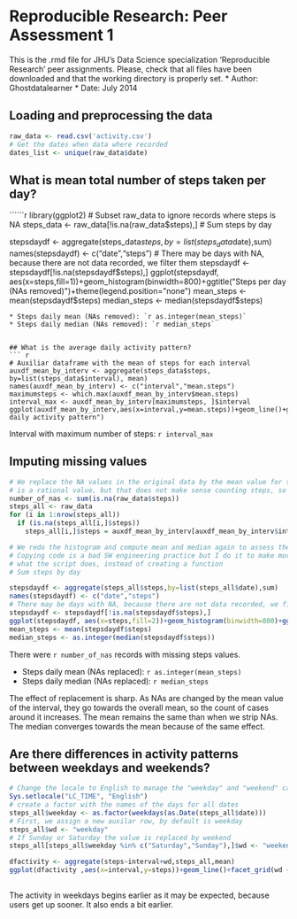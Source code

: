 # Reproducible Research: Peer Assessment 1

This is the .rmd file for JHU's Data Science specialization 'Reproducible Research' peer assignments. Please, check that all files have been downloaded and that the working directory is properly set.
* Author: Ghostdatalearner
* Date: July 2014

## Loading and preprocessing the data


```r
raw_data <- read.csv('activity.csv')
# Get the dates when data where recorded
dates_list <- unique(raw_data$date)
```


## What is mean total number of steps taken per day?
``````r
library(ggplot2)
# Subset raw_data to ignore records where steps is NA
steps_data <- raw_data[!is.na(raw_data$steps),]
# Sum steps by day

stepsdaydf <- aggregate(steps_data$steps,by=list(steps_data$date),sum)
names(stepsdaydf) <- c("date","steps")
# There may be days with NA, because there are not data recorded, we filter them
stepsdaydf <- stepsdaydf[!is.na(stepsdaydf$steps),]
ggplot(stepsdaydf, aes(x=steps,fill=1))+geom_histogram(binwidth=800)+ggtitle("Steps per day (NAs removed)")+theme(legend.position="none")
mean_steps <- mean(stepsdaydf$steps)
median_steps <- median(stepsdaydf$steps)
```
* Steps daily mean (NAs removed): `r as.integer(mean_steps)`
* Steps daily median (NAs removed): `r median_steps`


## What is the average daily activity pattern?
``` r
# Auxiliar dataframe with the mean of steps for each interval
auxdf_mean_by_interv <- aggregate(steps_data$steps, by=list(steps_data$interval), mean)
names(auxdf_mean_by_interv) <- c("interval","mean.steps")
maximumsteps <- which.max(auxdf_mean_by_interv$mean.steps)
interval_max <- auxdf_mean_by_interv[maximumsteps, ]$interval
ggplot(auxdf_mean_by_interv,aes(x=interval,y=mean.steps))+geom_line()+ggtitle("Averaged daily activity pattern")
```

Interval with maximum number of steps: `r interval_max`

## Imputing missing values
```r
# We replace the NA values in the original data by the mean value for that interval. The mean
# is a rational value, but that does not make sense counting steps, so we round it.
number_of_nas <- sum(is.na(raw_data$steps))
steps_all <- raw_data
for (i in 1:nrow(steps_all))
  if (is.na(steps_all[i,]$steps))
    steps_all[i,]$steps = auxdf_mean_by_interv[auxdf_mean_by_interv$interval==steps_all[i,]$interval,]$mean.steps

# We redo the histogram and compute mean and median again to assess the effect of NAs
# Copying code is a bad SW engineering practice but I do it to make more clear for the reviewer
# what the script does, instead of creating a function
# Sum steps by day

stepsdaydf <- aggregate(steps_all$steps,by=list(steps_all$date),sum)
names(stepsdaydf) <- c("date","steps")
# There may be days with NA, because there are not data recorded, we filter them
stepsdaydf <- stepsdaydf[!is.na(stepsdaydf$steps),]
ggplot(stepsdaydf, aes(x=steps,fill=2))+geom_histogram(binwidth=800)+ggtitle("Steps per day (NAs replaced)")+theme(legend.position="none")
mean_steps <- mean(stepsdaydf$steps)
median_steps <- as.integer(median(stepsdaydf$steps))
```
There were `r number_of_nas` records with missing steps values.  

* Steps daily mean (NAs replaced): `r as.integer(mean_steps)`
* Steps daily median (NAs replaced): `r median_steps`

The effect of replacement is sharp. As NAs are changed by the mean value of the interval, they go towards the overall mean, so the count of cases around it increases. The mean remains the same than when we strip NAs. The median converges towards the mean because of the same effect.

## Are there differences in activity patterns between weekdays and weekends?

```r
# Change the locale to English to manage the "weekday" and "weekend" categories
Sys.setlocale("LC_TIME", "English")
# create a factor with the names of the days for all dates
steps_all$weekday <- as.factor(weekdays(as.Date(steps_all$date)))
# First, we assign a new auxilar row, by default is weekday
steps_all$wd <- "weekday"
# If Sunday or Saturday the value is replaced by weekend
steps_all[steps_all$weekday %in% c("Saturday","Sunday"),]$wd <- "weekend"

dfactivity <- aggregate(steps~interval+wd,steps_all,mean)
ggplot(dfactivity ,aes(x=interval,y=steps))+geom_line()+facet_grid(wd ~ .)+ggtitle("Activity patterns")
    
```

The activity in weekdays begins earlier as it may be expected, because users get up sooner. It also ends a bit earlier.